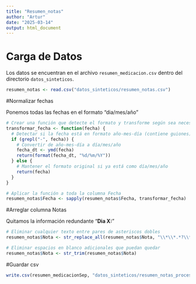 ```yaml
---
title: "Resumen_notas"
author: "Artur"
date: "2025-03-14"
output: html_document
---
```


# Carga de Datos

Los datos se encuentran en el archivo `resumen_medicacion.csv` dentro del directorio `datos_sinteticos`.

```r
resumen_notas <- read.csv("datos_sinteticos/resumen_notas.csv")
```

#Normalizar fechas

Ponemos todas las fechas en el formato "dia/mes/año"

```r
# Crear una función que detecte el formato y transforme según sea necesario
transformar_fecha <- function(fecha) {
  # Detectar si la fecha está en formato año-mes-día (contiene guiones)
  if (grepl("-", fecha)) {
    # Convertir de año-mes-día a día/mes/año
    fecha_dt <- ymd(fecha)
    return(format(fecha_dt, "%d/%m/%Y"))
  } else {
    # Mantener el formato original si ya está como día/mes/año
    return(fecha)
  }
}

# Aplicar la función a toda la columna Fecha
resumen_notas$Fecha <- sapply(resumen_notas$Fecha, transformar_fecha)

```

#Arreglar columna Notas

Quitamos la información redundante "**Dia X:**"

```r
# Eliminar cualquier texto entre pares de asteriscos dobles
resumen_notas$Nota <- str_replace_all(resumen_notas$Nota, "\\*\\*.*?\\*\\*", "")

# Eliminar espacios en blanco adicionales que puedan quedar
resumen_notas$Nota <- str_trim(resumen_notas$Nota)

```

#Guardar csv
```r
write.csv(resumen_medicacionSep, "datos_sinteticos/resumen_notas_procesado.csv", row.names = FALSE)
```
